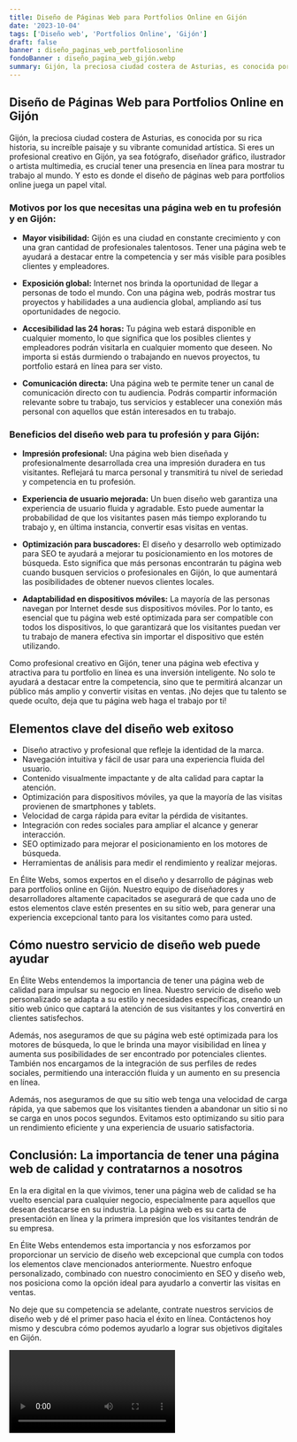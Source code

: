 ```yaml
---
title: Diseño de Páginas Web para Portfolios Online en Gijón
date: '2023-10-04'
tags: ['Diseño web', 'Portfolios Online', 'Gijón']
draft: false
banner : diseño_paginas_web_portfoliosonline
fondoBanner : diseño_pagina_web_gijón.webp
summary: Gijón, la preciosa ciudad costera de Asturias, es conocida por su rica historia, su increíble paisaje y su vibrante comunidad artística. Si eres un profesional creativo en Gijón, ya sea fotógrafo, diseñador gráfico, ilustrador o artista multimedia, es crucial tener una presencia en línea para mostrar tu trabajo al mundo. Y esto es donde el diseño de páginas web para portfolios online juega un papel vital.
---
```


## Diseño de Páginas Web para Portfolios Online en Gijón

Gijón, la preciosa ciudad costera de Asturias, es conocida por su rica historia, su increíble paisaje y su vibrante comunidad artística. Si eres un profesional creativo en Gijón, ya sea fotógrafo, diseñador gráfico, ilustrador o artista multimedia, es crucial tener una presencia en línea para mostrar tu trabajo al mundo. Y esto es donde el diseño de páginas web para portfolios online juega un papel vital.

### Motivos por los que necesitas una página web en tu profesión y en Gijón:

- **Mayor visibilidad:** Gijón es una ciudad en constante crecimiento y con una gran cantidad de profesionales talentosos. Tener una página web te ayudará a destacar entre la competencia y ser más visible para posibles clientes y empleadores.

- **Exposición global:** Internet nos brinda la oportunidad de llegar a personas de todo el mundo. Con una página web, podrás mostrar tus proyectos y habilidades a una audiencia global, ampliando así tus oportunidades de negocio.

- **Accesibilidad las 24 horas:** Tu página web estará disponible en cualquier momento, lo que significa que los posibles clientes y empleadores podrán visitarla en cualquier momento que deseen. No importa si estás durmiendo o trabajando en nuevos proyectos, tu portfolio estará en línea para ser visto.

- **Comunicación directa:** Una página web te permite tener un canal de comunicación directo con tu audiencia. Podrás compartir información relevante sobre tu trabajo, tus servicios y establecer una conexión más personal con aquellos que están interesados en tu trabajo.

### Beneficios del diseño web para tu profesión y para Gijón:

- **Impresión profesional:** Una página web bien diseñada y profesionalmente desarrollada crea una impresión duradera en tus visitantes. Reflejará tu marca personal y transmitirá tu nivel de seriedad y competencia en tu profesión.

- **Experiencia de usuario mejorada:** Un buen diseño web garantiza una experiencia de usuario fluida y agradable. Esto puede aumentar la probabilidad de que los visitantes pasen más tiempo explorando tu trabajo y, en última instancia, convertir esas visitas en ventas.

- **Optimización para buscadores:** El diseño y desarrollo web optimizado para SEO te ayudará a mejorar tu posicionamiento en los motores de búsqueda. Esto significa que más personas encontrarán tu página web cuando busquen servicios o profesionales en Gijón, lo que aumentará las posibilidades de obtener nuevos clientes locales.

- **Adaptabilidad en dispositivos móviles:** La mayoría de las personas navegan por Internet desde sus dispositivos móviles. Por lo tanto, es esencial que tu página web esté optimizada para ser compatible con todos los dispositivos, lo que garantizará que los visitantes puedan ver tu trabajo de manera efectiva sin importar el dispositivo que estén utilizando.

Como profesional creativo en Gijón, tener una página web efectiva y atractiva para tu portfolio en línea es una inversión inteligente. No solo te ayudará a destacar entre la competencia, sino que te permitirá alcanzar un público más amplio y convertir visitas en ventas. ¡No dejes que tu talento se quede oculto, deja que tu página web haga el trabajo por ti!

<GifSeo />

<Cta />

## Elementos clave del diseño web exitoso

- Diseño atractivo y profesional que refleje la identidad de la marca.
- Navegación intuitiva y fácil de usar para una experiencia fluida del usuario.
- Contenido visualmente impactante y de alta calidad para captar la atención.
- Optimización para dispositivos móviles, ya que la mayoría de las visitas provienen de smartphones y tablets.
- Velocidad de carga rápida para evitar la pérdida de visitantes.
- Integración con redes sociales para ampliar el alcance y generar interacción.
- SEO optimizado para mejorar el posicionamiento en los motores de búsqueda.
- Herramientas de análisis para medir el rendimiento y realizar mejoras.

En Élite Webs, somos expertos en el diseño y desarrollo de páginas web para portfolios online en Gijón. Nuestro equipo de diseñadores y desarrolladores altamente capacitados se asegurará de que cada uno de estos elementos clave estén presentes en su sitio web, para generar una experiencia excepcional tanto para los visitantes como para usted.

## Cómo nuestro servicio de diseño web puede ayudar

En Élite Webs entendemos la importancia de tener una página web de calidad para impulsar su negocio en línea. Nuestro servicio de diseño web personalizado se adapta a su estilo y necesidades específicas, creando un sitio web único que captará la atención de sus visitantes y los convertirá en clientes satisfechos.

Además, nos aseguramos de que su página web esté optimizada para los motores de búsqueda, lo que le brinda una mayor visibilidad en línea y aumenta sus posibilidades de ser encontrado por potenciales clientes. También nos encargamos de la integración de sus perfiles de redes sociales, permitiendo una interacción fluida y un aumento en su presencia en línea.

Además, nos aseguramos de que su sitio web tenga una velocidad de carga rápida, ya que sabemos que los visitantes tienden a abandonar un sitio si no se carga en unos pocos segundos. Evitamos esto optimizando su sitio para un rendimiento eficiente y una experiencia de usuario satisfactoria.

## Conclusión: La importancia de tener una página web de calidad y contratarnos a nosotros

En la era digital en la que vivimos, tener una página web de calidad se ha vuelto esencial para cualquier negocio, especialmente para aquellos que desean destacarse en su industria. La página web es su carta de presentación en línea y la primera impresión que los visitantes tendrán de su empresa.

En Élite Webs entendemos esta importancia y nos esforzamos por proporcionar un servicio de diseño web excepcional que cumpla con todos los elementos clave mencionados anteriormente. Nuestro enfoque personalizado, combinado con nuestro conocimiento en SEO y diseño web, nos posiciona como la opción ideal para ayudarlo a convertir las visitas en ventas.

No deje que su competencia se adelante, contrate nuestros servicios de diseño web y dé el primer paso hacia el éxito en línea. Contáctenos hoy mismo y descubra cómo podemos ayudarlo a lograr sus objetivos digitales en Gijón.

<Video />

<CtaBot job='Portfolios Online' city='Gijón'/>

<Gmaps query='Gijón+españa+maps' />